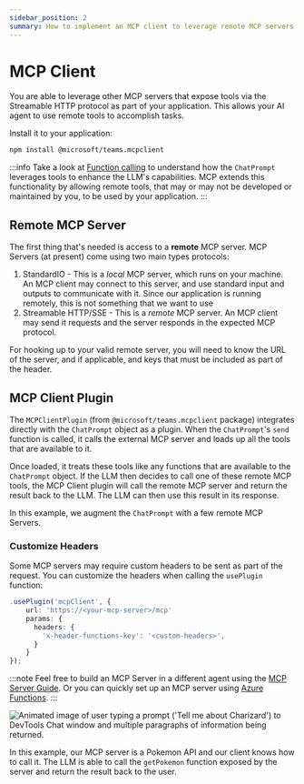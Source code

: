 ```yaml
---
sidebar_position: 2
summary: How to implement an MCP client to leverage remote MCP servers and their tools in your AI agent application.
---
```



# MCP Client

You are able to leverage other MCP servers that expose tools via the Streamable HTTP protocol as part of your application. This allows your AI agent to use remote tools to accomplish tasks.

Install it to your application:

```bash
npm install @microsoft/teams.mcpclient
```

:::info
Take a look at [Function calling](../function-calling) to understand how the `ChatPrompt` leverages tools to enhance the LLM's capabilities. MCP extends this functionality by allowing remote tools, that may or may not be developed or maintained by you, to be used by your application.
:::

## Remote MCP Server

The first thing that's needed is access to a **remote** MCP server. MCP Servers (at present) come using two main types protocols:

1. StandardIO - This is a _local_ MCP server, which runs on your machine. An MCP client may connect to this server, and use standard input and outputs to communicate with it. Since our application is running remotely, this is not something that we want to use
2. Streamable HTTP/SSE - This is a _remote_ MCP server. An MCP client may send it requests and the server responds in the expected MCP protocol.

For hooking up to your valid remote server, you will need to know the URL of the server, and if applicable, and keys that must be included as part of the header.

## MCP Client Plugin

The `MCPClientPlugin` (from `@microsoft/teams.mcpclient` package) integrates directly with the `ChatPrompt` object as a plugin. When the `ChatPrompt`'s `send` function is called, it calls the external MCP server and loads up all the tools that are available to it.

Once loaded, it treats these tools like any functions that are available to the `ChatPrompt` object. If the LLM then decides to call one of these remote MCP tools, the MCP Client plugin will call the remote MCP server and return the result back to the LLM. The LLM can then use this result in its response.

<FileCodeBlock
    lang="typescript"
    src="/generated-snippets/ts/index.snippet.mcp-client-prompt-config.ts"
/>

In this example, we augment the `ChatPrompt` with a few remote MCP Servers.

### Customize Headers

Some MCP servers may require custom headers to be sent as part of the request. You can customize the headers when calling the `usePlugin` function:

```typescript
.usePlugin('mcpClient', {
    url: 'https://<your-mcp-server>/mcp'
    params: {
      headers: {
        'x-header-functions-key': '<custom-headers>',
      }
    }
});
```

:::note
Feel free to build an MCP Server in a different agent using the [MCP Server Guide](./mcp-server). Or you can quickly set up an MCP server using [Azure Functions](https://techcommunity.microsoft.com/blog/appsonazureblog/build-ai-agent-tools-using-remote-mcp-with-azure-functions/4401059).
:::

![Animated image of user typing a prompt ('Tell me about Charizard') to DevTools Chat window and multiple paragraphs of information being returned.](/screenshots/mcp-client-pokemon.gif)

In this example, our MCP server is a Pokemon API and our client knows how to call it. The LLM is able to call the `getPokemon` function exposed by the server and return the result back to the user.


